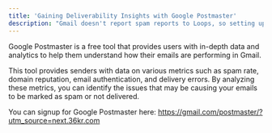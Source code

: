 ```yaml
---
title: 'Gaining Deliverability Insights with Google Postmaster'
description: "Gmail doesn't report spam reports to Loops, so setting up Google Postmaster is key to getting an idea of your deliverability performance in Gmail."
---
```


Google Postmaster is a free tool that provides users with in-depth data and analytics to help them understand how their emails are performing in Gmail.

This tool provides senders with data on various metrics such as spam rate, domain reputation, email authentication, and delivery errors. By analyzing these metrics, you can identify the issues that may be causing your emails to be marked as spam or not delivered.

You can signup for Google Postmaster here: https://gmail.com/postmaster/?utm_source=next.36kr.com
